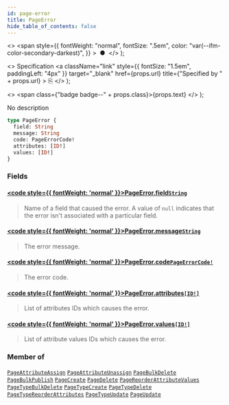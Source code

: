 ```yaml
---
id: page-error
title: PageError
hide_table_of_contents: false
---
```


  <>
    <span
      style={{
        fontWeight: "normal",
        fontSize: ".5em",
        color: "var(--ifm-color-secondary-darkest)",
      }}
    >
      &nbsp;●&nbsp;
    </span>
  </>
);

  <>
    Specification
    <a
      className="link"
      style={{ fontSize: "1.5em", paddingLeft: "4px" }}
      target="\_blank"
      href={props.url}
      title={"Specified by " + props.url}
    >
      ⎘
    </a>
  </>
);

  <>
    <span class={"badge badge--" + props.class}>{props.text}</span>
  </>
);

No description

```graphql
type PageError {
  field: String
  message: String
  code: PageErrorCode!
  attributes: [ID!]
  values: [ID!]
}
```

### Fields

#### [<code style={{ fontWeight: 'normal' }}>PageError.<b>field</b></code>](#)<Bullet />[`String`](../../api-reference/scalars/string) <Badge class="secondary" text="scalar"/>

> Name of a field that caused the error. A value of `null` indicates that the error isn't associated with a particular field.

#### [<code style={{ fontWeight: 'normal' }}>PageError.<b>message</b></code>](#)<Bullet />[`String`](../../api-reference/scalars/string) <Badge class="secondary" text="scalar"/>

> The error message.

#### [<code style={{ fontWeight: 'normal' }}>PageError.<b>code</b></code>](#)<Bullet />[`PageErrorCode!`](../../api-reference/enums/page-error-code) <Badge class="secondary" text="non-null"/> <Badge class="secondary" text="enum"/>

> The error code.

#### [<code style={{ fontWeight: 'normal' }}>PageError.<b>attributes</b></code>](#)<Bullet />[`[ID!]`](../../api-reference/scalars/id) <Badge class="secondary" text="list"/> <Badge class="secondary" text="scalar"/>

> List of attributes IDs which causes the error.

#### [<code style={{ fontWeight: 'normal' }}>PageError.<b>values</b></code>](#)<Bullet />[`[ID!]`](../../api-reference/scalars/id) <Badge class="secondary" text="list"/> <Badge class="secondary" text="scalar"/>

> List of attribute values IDs which causes the error.

### Member of

[`PageAttributeAssign`](../../api-reference/objects/page-attribute-assign) <Badge class="secondary" text="object"/><Bullet />[`PageAttributeUnassign`](../../api-reference/objects/page-attribute-unassign) <Badge class="secondary" text="object"/><Bullet />[`PageBulkDelete`](../../api-reference/objects/page-bulk-delete) <Badge class="secondary" text="object"/><Bullet />[`PageBulkPublish`](../../api-reference/objects/page-bulk-publish) <Badge class="secondary" text="object"/><Bullet />[`PageCreate`](../../api-reference/objects/page-create) <Badge class="secondary" text="object"/><Bullet />[`PageDelete`](../../api-reference/objects/page-delete) <Badge class="secondary" text="object"/><Bullet />[`PageReorderAttributeValues`](../../api-reference/objects/page-reorder-attribute-values) <Badge class="secondary" text="object"/><Bullet />[`PageTypeBulkDelete`](../../api-reference/objects/page-type-bulk-delete) <Badge class="secondary" text="object"/><Bullet />[`PageTypeCreate`](../../api-reference/objects/page-type-create) <Badge class="secondary" text="object"/><Bullet />[`PageTypeDelete`](../../api-reference/objects/page-type-delete) <Badge class="secondary" text="object"/><Bullet />[`PageTypeReorderAttributes`](../../api-reference/objects/page-type-reorder-attributes) <Badge class="secondary" text="object"/><Bullet />[`PageTypeUpdate`](../../api-reference/objects/page-type-update) <Badge class="secondary" text="object"/><Bullet />[`PageUpdate`](../../api-reference/objects/page-update) <Badge class="secondary" text="object"/>

